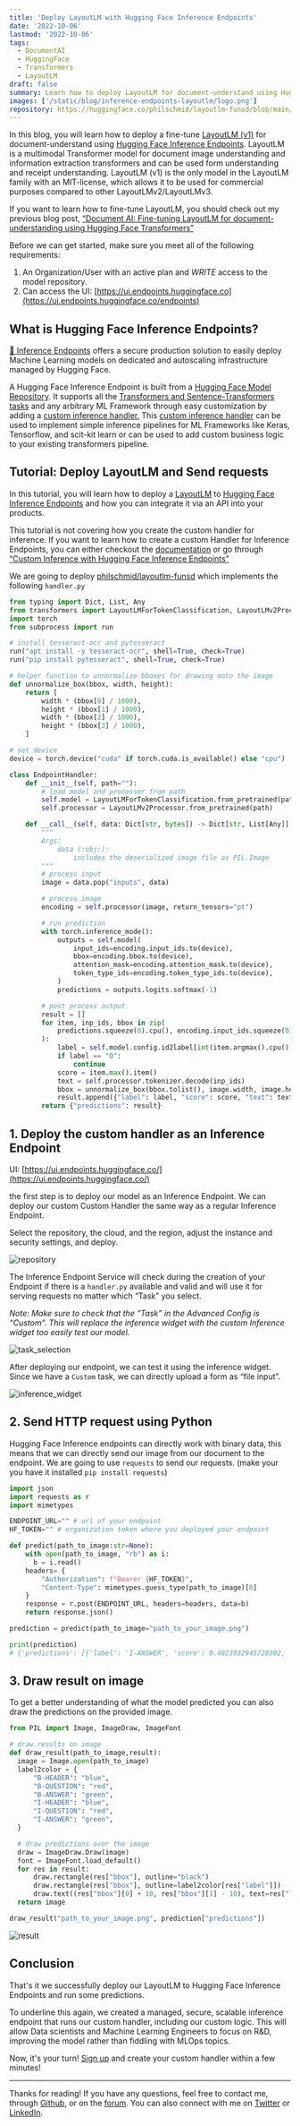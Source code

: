 ```yaml
---
title: 'Deploy LayoutLM with Hugging Face Inference Endpoints'
date: '2022-10-06'
lastmod: '2022-10-06'
tags:
  - DocumentAI
  - HuggingFace
  - Transformers
  - LayoutLM
draft: false
summary: Learn how to deploy LayoutLM for document-understand using Hugging Face Inference Endpoints.
images: ['/static/blog/inference-endpoints-layoutlm/logo.png']
repository: https://huggingface.co/philschmid/layoutlm-funsd/blob/main/handler.py
---
```


In this blog, you will learn how to deploy a fine-tune [LayoutLM (v1)](https://huggingface.co/docs/transformers/model_doc/layoutlm) for document-understand using [Hugging Face Inference Endpoints](https://huggingface.co/inference-endpoints). LayoutLM is a multimodal Transformer model for document image understanding and information extraction transformers and can be used form understanding and receipt understanding. LayoutLM (v1) is the only model in the LayoutLM family with an MIT-license, which allows it to be used for commercial purposes compared to other LayoutLMv2/LayoutLMv3.

If you want to learn how to fine-tune LayoutLM, you should check out my previous blog post, [“Document AI: Fine-tuning LayoutLM for document-understanding using Hugging Face Transformers”](https://www.philschmid.de/fine-tuning-layoutlm)

Before we can get started, make sure you meet all of the following requirements:

1. An Organization/User with an active plan and _WRITE_ access to the model repository.
2. Can access the UI: [https://ui.endpoints.huggingface.co](https://ui.endpoints.huggingface.co/endpoints)

## What is Hugging Face Inference Endpoints?

[🤗 Inference Endpoints](https://huggingface.co/inference-endpoints) offers a secure production solution to easily deploy Machine Learning models on dedicated and autoscaling infrastructure managed by Hugging Face.

A Hugging Face Inference Endpoint is built from a [Hugging Face Model Repository](https://huggingface.co/models). It supports all the [Transformers and Sentence-Transformers tasks](https://huggingface.co/docs/inference-endpoints/supported_tasks) and any arbitrary ML Framework through easy customization by adding a [custom inference handler.](https://huggingface.co/docs/inference-endpoints/guides/custom_handler)
This [custom inference handler](https://huggingface.co/docs/inference-endpoints/guides/custom_handler) can be used to implement simple inference pipelines for ML Frameworks like Keras, Tensorflow, and scit-kit learn or can be used to add custom business logic to your existing transformers pipeline.

## Tutorial: Deploy LayoutLM and Send requests

In this tutorial, you will learn how to deploy a [LayoutLM](https://huggingface.co/docs/transformers/model_doc/layoutlm) to [Hugging Face Inference Endpoints](https://huggingface.co/inference-endpoints) and how you can integrate it via an API into your products.

This tutorial is not covering how you create the custom handler for inference. If you want to learn how to create a custom Handler for Inference Endpoints, you can either checkout the [documentation](https://huggingface.co/docs/inference-endpoints/guides/custom_handler) or go through [“Custom Inference with Hugging Face Inference Endpoints”](https://www.philschmid.de/custom-inference-handler)

We are going to deploy [philschmid/layoutlm-funsd](https://huggingface.co/philschmid/layoutlm-funsd) which implements the following `handler.py`

```python
from typing import Dict, List, Any
from transformers import LayoutLMForTokenClassification, LayoutLMv2Processor
import torch
from subprocess import run

# install tesseract-ocr and pytesseract
run("apt install -y tesseract-ocr", shell=True, check=True)
run("pip install pytesseract", shell=True, check=True)

# helper function to unnormalize bboxes for drawing onto the image
def unnormalize_box(bbox, width, height):
    return [
        width * (bbox[0] / 1000),
        height * (bbox[1] / 1000),
        width * (bbox[2] / 1000),
        height * (bbox[3] / 1000),
    ]

# set device
device = torch.device("cuda" if torch.cuda.is_available() else "cpu")

class EndpointHandler:
    def __init__(self, path=""):
        # load model and processor from path
        self.model = LayoutLMForTokenClassification.from_pretrained(path).to(device)
        self.processor = LayoutLMv2Processor.from_pretrained(path)

    def __call__(self, data: Dict[str, bytes]) -> Dict[str, List[Any]]:
        """
        Args:
            data (:obj:):
                includes the deserialized image file as PIL.Image
        """
        # process input
        image = data.pop("inputs", data)

        # process image
        encoding = self.processor(image, return_tensors="pt")

        # run prediction
        with torch.inference_mode():
            outputs = self.model(
                input_ids=encoding.input_ids.to(device),
                bbox=encoding.bbox.to(device),
                attention_mask=encoding.attention_mask.to(device),
                token_type_ids=encoding.token_type_ids.to(device),
            )
            predictions = outputs.logits.softmax(-1)

        # post process output
        result = []
        for item, inp_ids, bbox in zip(
            predictions.squeeze(0).cpu(), encoding.input_ids.squeeze(0).cpu(), encoding.bbox.squeeze(0).cpu()
        ):
            label = self.model.config.id2label[int(item.argmax().cpu())]
            if label == "O":
                continue
            score = item.max().item()
            text = self.processor.tokenizer.decode(inp_ids)
            bbox = unnormalize_box(bbox.tolist(), image.width, image.height)
            result.append({"label": label, "score": score, "text": text, "bbox": bbox})
        return {"predictions": result}
```

## 1. Deploy the custom handler as an Inference Endpoint

UI: [https://ui.endpoints.huggingface.co/](https://ui.endpoints.huggingface.co/)

the first step is to deploy our model as an Inference Endpoint. We can deploy our custom Custom Handler the same way as a regular Inference Endpoint.

Select the repository, the cloud, and the region, adjust the instance and security settings, and deploy.

![repository](/static/blog/inference-endpoints-layoutlm/repository.png)

The Inference Endpoint Service will check during the creation of your Endpoint if there is a `handler.py` available and valid and will use it for serving requests no matter which “Task” you select.

_Note: Make sure to check that the “Task” in the Advanced Config is “Custom”. This will replace the inference widget with the custom Inference widget too easily test our model._

![task_selection](/static/blog/inference-endpoints-layoutlm/task_selection.png)

After deploying our endpoint, we can test it using the inference widget. Since we have a `Custom` task, we can directly upload a form as “file input”.

![inference_widget](/static/blog/inference-endpoints-layoutlm/inference_widget.png)

## 2. Send HTTP request using Python

Hugging Face Inference endpoints can directly work with binary data, this means that we can directly send our image from our document to the endpoint. We are going to use `requests` to send our requests. (make your you have it installed `pip install requests`)

```python
import json
import requests as r
import mimetypes

ENDPOINT_URL="" # url of your endpoint
HF_TOKEN="" # organization token where you deployed your endpoint

def predict(path_to_image:str=None):
    with open(path_to_image, "rb") as i:
      b = i.read()
    headers= {
        "Authorization": f"Bearer {HF_TOKEN}",
        "Content-Type": mimetypes.guess_type(path_to_image)[0]
    }
    response = r.post(ENDPOINT_URL, headers=headers, data=b)
    return response.json()

prediction = predict(path_to_image="path_to_your_image.png")

print(prediction)
# {'predictions': [{'label': 'I-ANSWER', 'score': 0.4823932945728302, 'text': '[CLS]', 'bbox': [0.0, 0.0, 0.0, 0.0]}, {'label': 'B-HEADER', 'score': 0.992474377155304, 'text': 'your', 'bbox': [1712.529, 181.203, 1859.949, 228.88799999999998]},
```

## 3. Draw result on image

To get a better understanding of what the model predicted you can also draw the predictions on the provided image.

```python
from PIL import Image, ImageDraw, ImageFont

# draw results on image
def draw_result(path_to_image,result):
  image = Image.open(path_to_image)
  label2color = {
      "B-HEADER": "blue",
      "B-QUESTION": "red",
      "B-ANSWER": "green",
      "I-HEADER": "blue",
      "I-QUESTION": "red",
      "I-ANSWER": "green",
  }

  # draw predictions over the image
  draw = ImageDraw.Draw(image)
  font = ImageFont.load_default()
  for res in result:
      draw.rectangle(res["bbox"], outline="black")
      draw.rectangle(res["bbox"], outline=label2color[res["label"]])
      draw.text((res["bbox"][0] + 10, res["bbox"][1] - 10), text=res["label"], fill=label2color[res["label"]], font=font)
  return image

draw_result("path_to_your_image.png", prediction["predictions"])
```

![result](/static/blog/inference-endpoints-layoutlm/result.png)

## Conclusion

That's it we successfully deploy our LayoutLM to Hugging Face Inference Endpoints and run some predictions.

To underline this again, we created a managed, secure, scalable inference endpoint that runs our custom handler, including our custom logic. This will allow Data scientists and Machine Learning Engineers to focus on R&D, improving the model rather than fiddling with MLOps topics.

Now, it's your turn! [Sign up](https://ui.endpoints.huggingface.co/new) and create your custom handler within a few minutes!

---

Thanks for reading! If you have any questions, feel free to contact me, through [Github](https://github.com/huggingface/transformers), or on the [forum](https://discuss.huggingface.co/c/optimum/59). You can also connect with me on [Twitter](https://twitter.com/_philschmid) or [LinkedIn](https://www.linkedin.com/in/philipp-schmid-a6a2bb196/).
